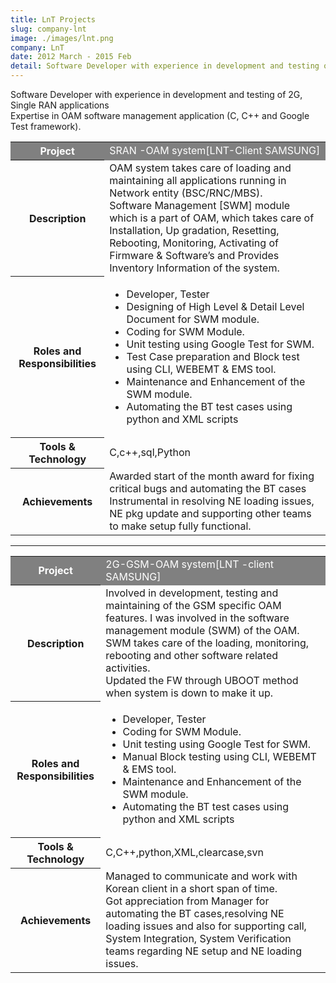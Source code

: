 ```yaml
---
title: LnT Projects
slug: company-lnt
image: ./images/lnt.png
company: LnT
date: 2012 March - 2015 Feb
detail: Software Developer with experience in development and testing of 2G, Single RAN applications Expertise in OAM software management application (C, C++ and Google Test framework).   
---
```



<div className="mdx_p">

Software Developer with experience in development and testing of 2G, Single RAN applications  
Expertise in OAM software management application (C, C++ and Google Test framework).   

</div>

<div className="tableStyle">
<table>
<colgroup>
  <col/>
  <col className="columnStyleSecond" />
</colgroup>
<tr>
<th style="background-color: gray;color: white">Project</th>
<td style="background-color: gray;color: white">SRAN -OAM system[LNT-Client SAMSUNG]</td>
</tr>
<tr>
<th>Description</th>
<td>OAM system takes care of loading and maintaining all applications running in
Network entity (BSC/RNC/MBS).<br />
Software Management [SWM] module which is a part of OAM, which takes
care of Installation, Up gradation, Resetting, Rebooting, Monitoring,
Activating of Firmware & Software’s and Provides Inventory Information of
the system.</td>
</tr>
<tr>
<th>Roles and Responsibilities</th>
<td><ul>
<li>Developer, Tester</li>
<li>Designing of High Level & Detail Level Document for SWM module.</li>
<li>Coding for SWM Module.</li>
<li>Unit testing using Google Test for SWM.</li>
<li>Test Case preparation and Block test using CLI, WEBEMT & EMS
tool.</li>
<li>Maintenance and Enhancement of the SWM module.</li>
<li>Automating the BT test cases using python and XML scripts</li>
</ul></td>
</tr>
<tr>
<th>Tools & Technology</th>
<td>C,c++,sql,Python</td>
</tr>
<tr>
<th>Achievements</th>
<td>Awarded start of the month award for fixing critical bugs and
automating the BT cases<br />
Instrumental in resolving NE loading issues, NE pkg update and
supporting other teams to make setup fully functional.
</td>
</tr>
</table>
</div>

***

<div className="tableStyle">
<table>
<colgroup>
  <col/>
  <col className="columnStyleSecond" />
</colgroup>
<tr>
<th style="background-color: gray;color: white">Project</th>
<td style="background-color: gray;color: white">2G-GSM-OAM system[LNT -client SAMSUNG]</td>
</tr>
<tr>
<th>Description</th>
<td>Involved in development, testing and maintaining of the GSM specific
OAM features. I was involved in the software management module (SWM) of
the OAM. SWM takes care of the loading, monitoring, rebooting and other
software related activities.<br/>Updated the FW through UBOOT method when system is down to make it
up.</td>
</tr>
<tr>
<th>Roles and Responsibilities</th>
<td><ul>
<li>Developer, Tester</li>
<li>Coding for SWM Module.</li>
<li>Unit testing using Google Test for SWM.</li>
<li>Manual Block testing using CLI, WEBEMT & EMS tool.</li>
<li>Maintenance and Enhancement of the SWM module.</li>
<li>Automating the BT test cases using python and XML scripts</li>
</ul></td>
</tr>
<tr>
<th>Tools & Technology</th>
<td>C,C++,python,XML,clearcase,svn</td>
</tr>
<tr>
<th>Achievements</th>
<td>Managed to communicate and work with Korean client in a short span of
time.<br/>
Got appreciation from Manager for automating the BT cases,resolving NE
loading issues and also for supporting call, System Integration, System
Verification teams regarding NE setup and NE loading issues.
</td>
</tr>
</table>

</div>
